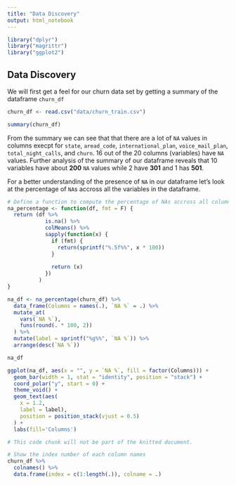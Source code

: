```yaml
---
title: "Data Discovery"
output: html_notebook
---
```


```r
library("dplyr")
library("magrittr")
library("ggplot2")
```

## Data Discovery

We will first get a feel for our churn data set by getting a summary of the dataframe `churn_df`

```r
churn_df <- read.csv("data/churn_train.csv")

summary(churn_df)
```

From the summary we can see that that there are a lot of `NA` values in columns execpt for `state`, `aread_code`, `international_plan`, `voice_mail_plan`, `total_night_calls`, and `churn`. 16 out of the 20 columns (variables) have `NA` values. Further analysis of the summary of our dataframe reveals that 10 variables have about __200__ `NA` values while 2 have __301__ and 1 has __501__.

For a better understanding of the presence of `NA` in our dataframe let's look at the percentage of `NA`s accross all the variables in the dataframe.

```r
# Define a function to compute the percentage of NAs accross all columns.
na_percentage <- function(df, fmt = F) {
  return (df %>%
            is.na() %>%
            colMeans() %>%
            sapply(function(x) {
              if (fmt) {
                return(sprintf("%.5f%%", x * 100))
              }
              
              return (x)
            })
          )
}

na_df <- na_percentage(churn_df) %>%
  data_frame(Columns = names(.), `NA %` = .) %>%
  mutate_at(
    vars(`NA %`),
    funs(round(. * 100, 2))
  ) %>%
  mutate(label = sprintf("%g%%", `NA %`)) %>%
  arrange(desc(`NA %`))

na_df
```


 
```r
ggplot(na_df, aes(x = "", y = `NA %`, fill = factor(Columns))) +
  geom_bar(width = 1, stat = "identity", position = "stack") +
  coord_polar("y", start = 0) +
  theme_void() +
  geom_text(aes(
    x = 1.2,
    label = label),
    position = position_stack(vjust = 0.5)
  ) +
  labs(fill='Columns')
```


```r
# This code chunk will not be part of the knitted document.

# Show the index number of each column names
churn_df %>%
  colnames() %>%
  data.frame(index = c(1:length(.)), colname = .)
```


```r

```


